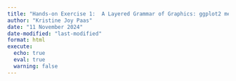 ```yaml
---
title: "Hands-on Exercise 1:  A Layered Grammar of Graphics: ggplot2 methods"
author: "Kristine Joy Paas"
date: "11 November 2024"
date-modified: "last-modified"
format: html
execute: 
  echo: true
  eval: true
  warning: false
---
```

